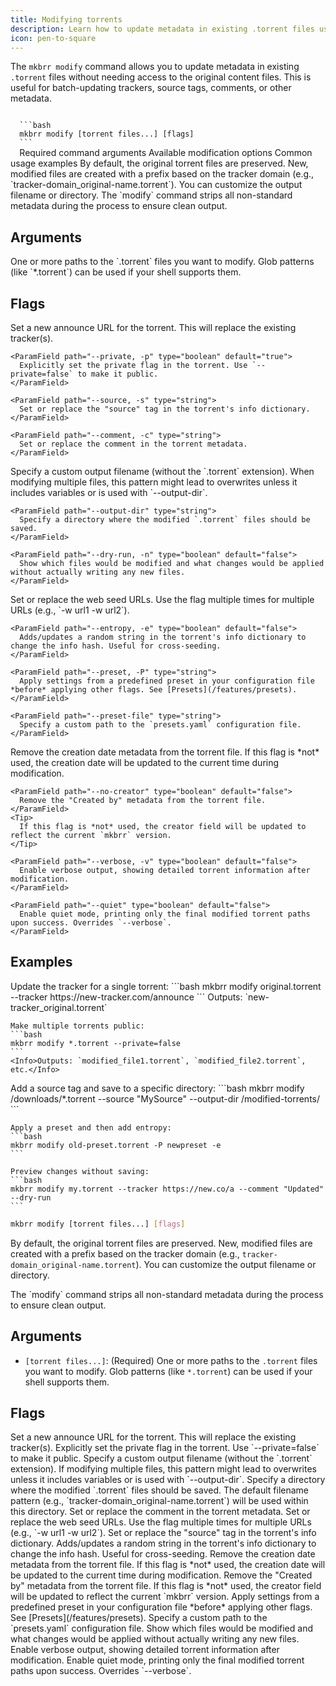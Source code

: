 ```yaml
---
title: Modifying torrents
description: Learn how to update metadata in existing .torrent files using the mkbrr modify command
icon: pen-to-square
---
```


The `mkbrr modify` command allows you to update metadata in existing `.torrent` files without needing access to the original content files. This is useful for batch-updating trackers, source tags, comments, or other metadata.

<CodeGroup>
  <Code title="Command">
  ```bash
  mkbrr modify [torrent files...] [flags]
  ```
  </Code>
</CodeGroup>

<CardGroup>
  <Card title="Arguments" icon="list-check" href="#arguments">
    Required command arguments
  </Card>
  <Card title="Flags" icon="flag" href="#flags">
    Available modification options
  </Card>
  <Card title="Examples" icon="code" href="#examples">
    Common usage examples
  </Card>
</CardGroup>

<Info>
  By default, the original torrent files are preserved. New, modified files are created with a prefix based on the tracker domain (e.g., `tracker-domain_original-name.torrent`). You can customize the output filename or directory.
</Info>

<Warning>
  The `modify` command strips all non-standard metadata during the process to ensure clean output.
</Warning>

## Arguments

<ParamField path="torrent files..." type="string[]" required>
  One or more paths to the `.torrent` files you want to modify. Glob patterns (like `*.torrent`) can be used if your shell supports them.
</ParamField>

## Flags

<Tabs>
  <Tab title="Core Options">
    <ParamField path="--tracker, -t" type="string">
      Set a new announce URL for the torrent. This will replace the existing tracker(s).
    </ParamField>

    <ParamField path="--private, -p" type="boolean" default="true">
      Explicitly set the private flag in the torrent. Use `--private=false` to make it public.
    </ParamField>

    <ParamField path="--source, -s" type="string">
      Set or replace the "source" tag in the torrent's info dictionary.
    </ParamField>

    <ParamField path="--comment, -c" type="string">
      Set or replace the comment in the torrent metadata.
    </ParamField>
  </Tab>

  <Tab title="Output Control">
    <ParamField path="--output, -o" type="string">
      Specify a custom output filename (without the `.torrent` extension).
    </ParamField>
    <Info>
      When modifying multiple files, this pattern might lead to overwrites unless it includes variables or is used with `--output-dir`.
    </Info>

    <ParamField path="--output-dir" type="string">
      Specify a directory where the modified `.torrent` files should be saved.
    </ParamField>

    <ParamField path="--dry-run, -n" type="boolean" default="false">
      Show which files would be modified and what changes would be applied without actually writing any new files.
    </ParamField>
  </Tab>

  <Tab title="Advanced">
    <ParamField path="--web-seed, -w" type="string[]">
      Set or replace the web seed URLs. Use the flag multiple times for multiple URLs (e.g., `-w url1 -w url2`).
    </ParamField>

    <ParamField path="--entropy, -e" type="boolean" default="false">
      Adds/updates a random string in the torrent's info dictionary to change the info hash. Useful for cross-seeding.
    </ParamField>

    <ParamField path="--preset, -P" type="string">
      Apply settings from a predefined preset in your configuration file *before* applying other flags. See [Presets](/features/presets).
    </ParamField>

    <ParamField path="--preset-file" type="string">
      Specify a custom path to the `presets.yaml` configuration file.
    </ParamField>
  </Tab>

  <Tab title="Metadata Control">
    <ParamField path="--no-date, -d" type="boolean" default="false">
      Remove the creation date metadata from the torrent file.
    </ParamField>
    <Tip>
      If this flag is *not* used, the creation date will be updated to the current time during modification.
    </Tip>

    <ParamField path="--no-creator" type="boolean" default="false">
      Remove the "Created by" metadata from the torrent file.
    </ParamField>
    <Tip>
      If this flag is *not* used, the creator field will be updated to reflect the current `mkbrr` version.
    </Tip>

    <ParamField path="--verbose, -v" type="boolean" default="false">
      Enable verbose output, showing detailed torrent information after modification.
    </ParamField>

    <ParamField path="--quiet" type="boolean" default="false">
      Enable quiet mode, printing only the final modified torrent paths upon success. Overrides `--verbose`.
    </ParamField>
  </Tab>
</Tabs>

## Examples

<Tabs>
  <Tab title="Basic Usage">
    Update the tracker for a single torrent:
    ```bash
    mkbrr modify original.torrent --tracker https://new-tracker.com/announce
    ```
    <Info>Outputs: `new-tracker_original.torrent`</Info>

    Make multiple torrents public:
    ```bash
    mkbrr modify *.torrent --private=false
    ```
    <Info>Outputs: `modified_file1.torrent`, `modified_file2.torrent`, etc.</Info>
  </Tab>

  <Tab title="Advanced Usage">
    Add a source tag and save to a specific directory:
    ```bash
    mkbrr modify /downloads/*.torrent --source "MySource" --output-dir /modified-torrents/
    ```

    Apply a preset and then add entropy:
    ```bash
    mkbrr modify old-preset.torrent -P newpreset -e
    ```

    Preview changes without saving:
    ```bash
    mkbrr modify my.torrent --tracker https://new.co/a --comment "Updated" --dry-run
    ```
  </Tab>
</Tabs>

```bash
mkbrr modify [torrent files...] [flags]
```

By default, the original torrent files are preserved. New, modified files are created with a prefix based on the tracker domain (e.g., `tracker-domain_original-name.torrent`). You can customize the output filename or directory.

<Note>
  The `modify` command strips all non-standard metadata during the process to ensure clean output.
</Note>

## Arguments

-   `[torrent files...]`: (Required) One or more paths to the `.torrent` files you want to modify. Glob patterns (like `*.torrent`) can be used if your shell supports them.

## Flags

<ParamField path="--tracker, -t" type="string">
  Set a new announce URL for the torrent. This will replace the existing tracker(s).
</ParamField>

<ParamField path="--private, -p" type="boolean" default="true">
  Explicitly set the private flag in the torrent. Use `--private=false` to make it public.
</ParamField>

<ParamField path="--output, -o" type="string">
  Specify a custom output filename (without the `.torrent` extension). If modifying multiple files, this pattern might lead to overwrites unless it includes variables or is used with `--output-dir`.
</ParamField>

<ParamField path="--output-dir" type="string">
  Specify a directory where the modified `.torrent` files should be saved. The default filename pattern (e.g., `tracker-domain_original-name.torrent`) will be used within this directory.
</ParamField>

<ParamField path="--comment, -c" type="string">
  Set or replace the comment in the torrent metadata.
</ParamField>

<ParamField path="--web-seed, -w" type="string[]">
  Set or replace the web seed URLs. Use the flag multiple times for multiple URLs (e.g., `-w url1 -w url2`).
</ParamField>

<ParamField path="--source, -s" type="string">
  Set or replace the "source" tag in the torrent's info dictionary.
</ParamField>

<ParamField path="--entropy, -e" type="boolean" default="false">
  Adds/updates a random string in the torrent's info dictionary to change the info hash. Useful for cross-seeding.
</ParamField>

<ParamField path="--no-date, -d" type="boolean" default="false">
  Remove the creation date metadata from the torrent file. If this flag is *not* used, the creation date will be updated to the current time during modification.
</ParamField>

<ParamField path="--no-creator" type="boolean" default="false">
  Remove the "Created by" metadata from the torrent file. If this flag is *not* used, the creator field will be updated to reflect the current `mkbrr` version.
</ParamField>

<ParamField path="--preset, -P" type="string">
  Apply settings from a predefined preset in your configuration file *before* applying other flags. See [Presets](/features/presets).
</ParamField>

<ParamField path="--preset-file" type="string">
  Specify a custom path to the `presets.yaml` configuration file.
</ParamField>

<ParamField path="--dry-run, -n" type="boolean" default="false">
  Show which files would be modified and what changes would be applied without actually writing any new files.
</ParamField>

<ParamField path="--verbose, -v" type="boolean" default="false">
  Enable verbose output, showing detailed torrent information after modification.
</ParamField>

<ParamField path="--quiet" type="boolean" default="false">
  Enable quiet mode, printing only the final modified torrent paths upon success. Overrides `--verbose`.
</ParamField>
